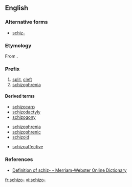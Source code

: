 {{also|schizo}}
==English==

===Alternative forms===
* [[schiz-]]

===Etymology===

From {{etyl|grc}} {{term|lang=grc|sc=polytonic|σχίζω|tr=skhizō||I split}}.

===Prefix===
{{infl|en|prefix}}

# [[split]], [[cleft]]
# [[schizophrenia]]

====Derived terms====
{{rel-top|Terms from sense "split"}}
*[[schizocarp]]
*[[schizodactyly]]
*[[schizogony]]
{{rel-mid}}
* [[schizophrenia]]
* [[schizophrenic]]
* [[schizoid]]
{{rel-bottom}}

{{rel-top|Terms from sense "schizophrenia"}}
*[[schizoaffective]]
{{rel-mid}}
{{rel-bottom}}

===References===
* [http://m-w.com/dictionary/schiz- Definition of schiz- - Merriam-Webster Online Dictionary]

[[fr:schizo-]]
[[vi:schizo-]]